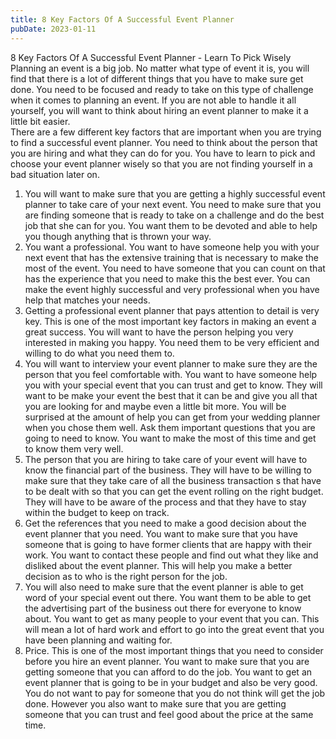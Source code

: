 ```yaml
---
title: 8 Key Factors Of A Successful Event Planner
pubDate: 2023-01-11
---
```


8 Key Factors Of A Successful Event Planner - Learn To Pick Wisely
Planning an event is a big job.  No matter what type of event it is, you will find that there is a lot of different things that you have to make sure get done. You need to be focused and ready to take on this type of challenge when it comes to planning an event.  If you are not able to handle it all yourself, you will want to think about hiring an event planner to make it a little bit easier.  
There are a few different key factors that are important when you are trying to find a successful event planner. You need to think about the person that you are hiring and what they can do for you.  You have to learn to pick and choose your event planner wisely so that you are not finding yourself in a bad situation later on.
1. You will want to make sure that you are getting a highly successful event planner to take care of your next event. You need to make sure that you are finding someone that is ready to take on a challenge and do the best job that she can for you.  You want them to be devoted and able to help you though anything that is thrown your way.  
2. You want a professional.  You want to have someone help you with your next event that has the extensive training that is necessary to make the most of the event. You need to have someone that you can count on that has the experience that you need to make this the best ever.  You can make the event highly successful and very professional when you have help that matches your needs.
3. Getting a professional event planner that pays attention to detail is very key. This is one of the most important key factors in making an event a great success. You will want to have the person helping you very interested in making you happy. You need them to be very efficient and willing to do what you need them to.  
4. You will want to interview your event planner to make sure they are the person that you feel comfortable with. You want to have someone help you with your special event that you can trust and get to know.  They will want to be make your event the best that it can be and give you all that you are looking for and maybe even a little bit more.  You will be surprised at the amount of help you can get from your wedding planner when you chose them well. Ask them important questions that you are going to need to know.  You want to make the most of this time and get to know them very well.
5. The person that you are hiring to take care of your event will have to know the financial part of the business.  They will have to be willing to make sure that they take care of all the business transaction s that have to be dealt with so that you can get the event rolling on the right budget. They will have to be aware of the process and that they have to stay within the budget to keep on track.
6. Get the references that you need to make a good decision about the event planner that you need. You want to make sure that you have someone that is going to have former clients that are happy with their work. You want to contact these people and find out what they like and disliked about the event planner. This will help you make a better decision as to who is the right person for the job.
7. You will also need to make sure that the event planner is able to get word of your special event out there. You want them to be able to get the advertising part of the business out there for everyone to know about. You want to get as many people to your event that you can.  This will mean a lot of hard work and effort to go into the great event that you have been planning and waiting for.
8. Price.  This is one of the most important things that you need to consider before you hire an event planner. You want to make sure that you are getting someone that you can afford to do the job. You want to get an event planner that is going to be in your budget and also be very good. You do not want to pay for someone that you do not think will get the job done.  However you also want to make sure that you are getting someone that you can trust and feel good about the price at the same time.